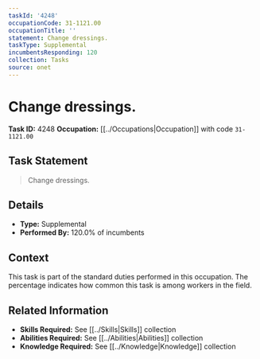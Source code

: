```yaml
---
taskId: '4248'
occupationCode: 31-1121.00
occupationTitle: ''
statement: Change dressings.
taskType: Supplemental
incumbentsResponding: 120
collection: Tasks
source: onet
---
```

# Change dressings.

**Task ID:** 4248
**Occupation:** [[../Occupations|Occupation]] with code `31-1121.00`

## Task Statement

> Change dressings.

## Details

- **Type:** Supplemental
- **Performed By:** 120.0% of incumbents

## Context

This task is part of the standard duties performed in this occupation. The percentage indicates how common this task is among workers in the field.

## Related Information

- **Skills Required:** See [[../Skills|Skills]] collection
- **Abilities Required:** See [[../Abilities|Abilities]] collection
- **Knowledge Required:** See [[../Knowledge|Knowledge]] collection
